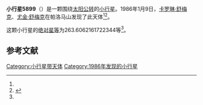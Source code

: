 {{Infobox planet
| bgcolour = #FFFFC0
| name = 5899 Jedicke
| symbol = 
| image = 
| caption = 
| discovery = yes
| discovery_ref = 
| discoverer = [[卡罗琳·舒梅克|卡罗琳·舒梅克]]、[[尤金·舒梅克|尤金·舒梅克]]
| discovery_site = [[帕洛马山|帕洛马山]] 
| discovered = 1986年1月9日
| designations = yes
| mp_name = 
| named_after = 
| alt_names = 1986 AH/ 1978 EW3 / 1986 AR1
| mp_category = [[主带内小行星|主带内小行星]]
| orbit_ref = <ref name="a">[http://ssd.jpl.nasa.gov/sbdb.cgi?sstr=5899 5899 Jedicke] {{Wayback|url=http://ssd.jpl.nasa.gov/sbdb.cgi?sstr=5899 |date=20210717072910 }}，小行星數據庫瀏覽器（JPL Small-Body Database Browser）－[[美国国家航空航天局|美国国家航空航天局]]喷气推进实验室</ref>
| epoch = 2456400.5 (2013年4月18日更新)
| aphelion = {{convert|2.153797336714311|AU|km|3|abbr=on|lk=out}}
| perihelion = {{convert|1.70300734497965|AU|km|3|abbr=on}}
| semimajor = {{convert|1.928402340846981|AU|km|3|abbr=on}}
| eccentricity = 0.116881727
| period = 978.1262221 [[日|日]]<br />2.68[[儒略年|儒略年]]
| avg_speed = 
| inclination = 24.01141235735658
| asc_node = 125.3619920913973
| mean_anomaly = 
| arg_peri = 263.6062161722344
| satellites = 
| physical_characteristics = yes
| dimensions = 
| mass = 
| density = 
| surface_grav = 
| escape_velocity = 
| sidereal_day = 
| axial_tilt = 
| pole_ecliptic_lat = 
| pole_ecliptic_lon = 
| albedo = 
| temperatures= 
| temp_name1 = 
| mean_temp_1 = 
| max_temp_1 = 
| temp_name2 = 
| max_temp_2 = 
| spectral_type = 
| abs_magnitude = 263.6062161722344
}}

'''小行星5899'''（{{lang-en|5899 Jedicke}}）是一颗围绕[[太阳|太阳]][[公转|公转]]的[[小行星|小行星]]。1986年1月9日，[[卡罗琳·舒梅克|卡罗琳·舒梅克]]、[[尤金·舒梅克|尤金·舒梅克]]在帕洛马山发现了此天体<ref name="a" /><ref>{{cite news|title=小行星列表|url=http://cfa-www.harvard.edu/iau/lists/NumberedMPs.txt|accessdate=2013-07-08|newspaper=哈佛大学|archive-date=2008-05-17|archive-url=https://web.archive.org/web/20080517010638/http://cfa-www.harvard.edu/iau/lists/NumberedMPs.txt|dead-url=no}}</ref>。

这颗小行星的[[绝对星等|绝对星等]]为263.6062161722344等<ref name="a" />。

==参考文献==
{{reflist}}
{{Minor Planet Number|[[小行星5898|小行星5898]]|[[小行星5900|小行星5900]]}}

{{小天体}}

[[Category:小行星带天体|Category:小行星带天体]]
[[Category:1986年发现的小行星|Category:1986年发现的小行星]]

{{asteroid-stub}}